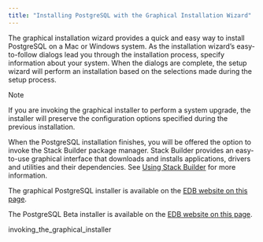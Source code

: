 ```yaml
---
title: "Installing PostgreSQL with the Graphical Installation Wizard"
---
```


The graphical installation wizard provides a quick and easy way to install PostgreSQL on a Mac or Windows system. As the installation wizard’s easy-to-follow dialogs lead you through the installation process, specify information about your system. When the dialogs are complete, the setup wizard will perform an installation based on the selections made during the setup process.

<div class="note">

<div class="title">

Note

</div>

If you are invoking the graphical installer to perform a system upgrade, the installer will preserve the configuration options specified during the previous installation.

</div>

When the PostgreSQL installation finishes, you will be offered the option to invoke the Stack Builder package manager. Stack Builder provides an easy-to-use graphical interface that downloads and installs applications, drivers and utilities and their dependencies. See [Using Stack Builder](../03_using_stackbuilder/#using_stackbuilder) for more information.

The graphical PostgreSQL installer is available on the [EDB website on this page](http://www.enterprisedb.com/downloads/postgres-postgresql-downloads).

The PostgreSQL Beta installer is available on the [EDB website on this page](https://www.enterprisedb.com/postgresql-early-experience).

<div class="toctree" maxdepth="5">

invoking_the_graphical_installer

</div>
